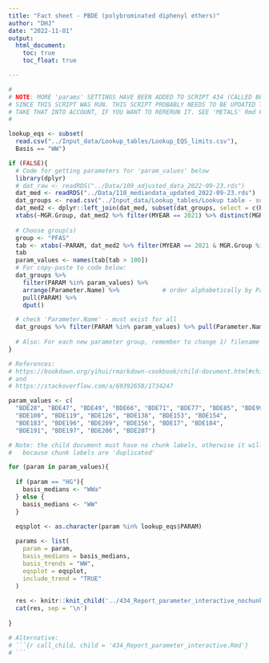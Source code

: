 ```yaml
---
title: "Fact sheet - PBDE (polybrominated diphenyl ethers)"
author: "DHJ"
date: "2022-11-01"
output: 
  html_document:
    toc: true
    toc_float: true

---
```



```r
#
# NOTE: MORE 'params' SETTINGS HAVE BEEN ADDED TO SCRIPT 434 (CALLED BELOW)
# SINCE THIS SCRIPT WAS RUN. THIS SCRIPT PROBABLY NEEDS TO BE UPDATED TO 
# TAKE THAT INTO ACCOUNT, IF YOU WANT TO RERERUN IT. SEE 'METALS' Rmd FOR EXAMPLE.
#

lookup_eqs <- subset(
  read.csv("../Input_data/Lookup_tables/Lookup_EQS_limits.csv"),
  Basis == "WW")

if (FALSE){
  # Code for getting parameters for 'param_values' below 
  library(dplyr)
  # dat_raw <- readRDS("../Data/109_adjusted_data_2022-09-23.rds")  
  dat_med <- readRDS("../Data/110_mediandata_updated_2022-09-23.rds")  
  dat_groups <- read.csv("../Input_data/Lookup_tables/Lookup table - substance groups.csv")
  dat_med2 <- dplyr::left_join(dat_med, subset(dat_groups, select = c(PARAM, MGR.Group)))
  xtabs(~MGR.Group, dat_med2 %>% filter(MYEAR == 2021) %>% distinct(MGR.Group, PARAM))
  
  # Choose group(s)
  group <- "PFAS"
  tab <- xtabs(~PARAM, dat_med2 %>% filter(MYEAR == 2021 & MGR.Group %in% group))
  tab
  param_values <- names(tab[tab > 100])
  # For copy-paste to code below:
  dat_groups %>% 
    filter(PARAM %in% param_values) %>% 
    arrange(Parameter.Name) %>%            # order alphabetically by Parameter.Name, not PARAM
    pull(PARAM) %>%
    dput()

  # check 'Parameter.Name' - must exist for all
  dat_groups %>% filter(PARAM %in% param_values) %>% pull(Parameter.Name)
  
  # Also: For each new parameter group, remember to change 1) filename and 2) title
}

```



```r

# References:
# https://bookdown.org/yihui/rmarkdown-cookbook/child-document.html#child-document
# and
# https://stackoverflow.com/a/69392658/1734247 

param_values <- c(
  "BDE28", "BDE47", "BDE49", "BDE66", "BDE71", "BDE77", "BDE85", "BDE99", 
  "BDE100", "BDE119", "BDE126", "BDE138", "BDE153", "BDE154", 
  "BDE183", "BDE196", "BDE209", "BDE156", "BDE17", "BDE184", 
  "BDE191", "BDE197", "BDE206", "BDE207")

# Note: the child document must have no chunk labels, otherwise it will stop in the start of he second round
#   because chunk labels are 'duplicated'

for (param in param_values){
  
  if (param == "HG"){
    basis_medians <- "WWa"
  } else {
    basis_medians <- "WW"
  }
  
  eqsplot <- as.character(param %in% lookup_eqs$PARAM)

  params <- list(
    param = param,
    basis_medians = basis_medians,
    basis_trends = "WW",
    eqsplot = eqsplot,
    include_trend = "TRUE"
  )
  
  res <- knitr::knit_child('../434_Report_parameter_interactive_nochunklabels.Rmd', quiet = TRUE)
  cat(res, sep = '\n')
  
}

# Alternative:
# ```{r call_child, child = '434_Report_parameter_interactive.Rmd'}
# ```

```

